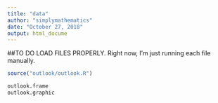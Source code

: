 ```yaml
---
title: "data"
author: "simplymathematics"
date: "October 27, 2018"
output: html_docume
---
```

##TO DO LOAD FILES PROPERLY. Right now, I'm just running each file manually.

```r
source("outlook/outlook.R")
```


```r
outlook.frame
outlook.graphic
```